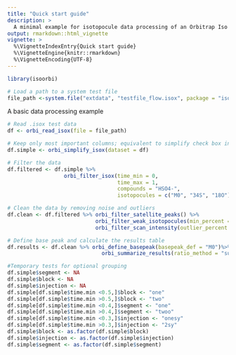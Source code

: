 ```yaml
---
title: "Quick start guide"
description: >
  A minimal example for isotopocule data processing of an Orbitrap Iso file (.isox).
output: rmarkdown::html_vignette
vignette: >
  %\VignetteIndexEntry{Quick start guide}
  %\VignetteEngine{knitr::rmarkdown}
  %\VignetteEncoding{UTF-8}
---
```


```r
library(isoorbi)

# Load a path to a system test file
file_path <-system.file("extdata", "testfile_flow.isox", package = "isoorbi")
```

A basic data processing example
```r
# Read .isox test data
df <- orbi_read_isox(file = file_path) 

# Keep only most important columns; equivalent to simplify check box in IsoX
df.simple <- orbi_simplify_isox(dataset = df)

# Filter the data
df.filtered <- df.simple %>% 
                  orbi_filter_isox(time_min = 0, 
                                   time_max = 1, 
                                   compounds = "HSO4-",
                                   isotopocules = c("M0", "34S", "18O"))

# Clean the data by removing noise and outliers
df.clean <- df.filtered %>% orbi_filter_satellite_peaks() %>% 
                            orbi_filter_weak_isotopocules(min_percent = 10) %>% 
                            orbi_filter_scan_intensity(outlier_percent = 10)

# Define base peak and calculate the results table
df.results <- df.clean %>% orbi_define_basepeak(basepeak_def = "M0")%>% 
                              orbi_summarize_results(ratio_method = "sum")

```



```r
#Temporary tests for optional grouping
df.simple$segment <- NA
df.simple$block <- NA
df.simple$injection <- NA
df.simple[df.simple$time.min <0.5,]$block <- "one"
df.simple[df.simple$time.min >0.5,]$block <- "two"
df.simple[df.simple$time.min <0.4,]$segment <- "one"
df.simple[df.simple$time.min >0.4,]$segment <- "twoo"
df.simple[df.simple$time.min <0.3,]$injection <- "onesy"
df.simple[df.simple$time.min >0.3,]$injection <- "2sy"
df.simple$block <- as.factor(df.simple$block)
df.simple$injection <- as.factor(df.simple$injection)
df.simple$segment <- as.factor(df.simple$segment)

```

